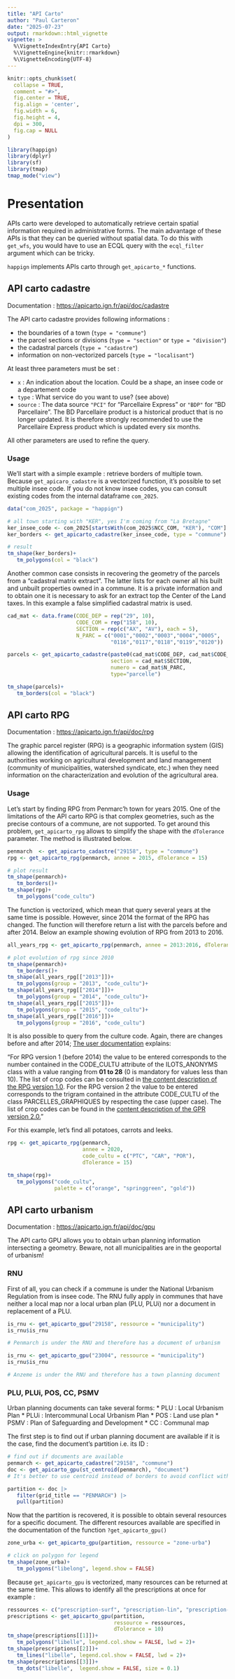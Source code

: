 ```yaml
---
title: "API Carto"
author: "Paul Carteron"
date: "2025-07-23"
output: rmarkdown::html_vignette
vignette: >
  %\VignetteIndexEntry{API Carto}
  %\VignetteEngine{knitr::rmarkdown}
  %\VignetteEncoding{UTF-8}
---
```


```r
knitr::opts_chunk$set(
  collapse = TRUE,
  comment = "#>",
  fig.center = TRUE,
  fig.align = 'center',
  fig.width = 6,
  fig.height = 4,
  dpi = 300,
  fig.cap = NULL
)
```

```r
library(happign)
library(dplyr)
library(sf)
library(tmap)
tmap_mode("view")
```

# Presentation

APIs carto were developed to automatically retrieve certain spatial information required in administrative forms. The main advantage of these APIs is that they can be queried without spatial data. To do this with `get_wfs`, you would have to use an ECQL query with the `ecql_filter` argument which can be tricky.

`happign` implements APIs carto through `get_apicarto_*` functions.

## API carto cadastre

Documentation : [https://apicarto.ign.fr/api/doc/cadastre](https://apicarto.ign.fr/api/doc/cadastre)

The API carto cadastre provides following informations :

* the boundaries of a town (`type = "commune"`)
* the parcel sections or divisions (`type = "section"` or `type = "division"`)
* the cadastral parcels (`type = "cadastre"`)
* information on non-vectorized parcels (`type = "localisant"`)

At least three parameters must be set :

* `x` : An indication about the location. Could be a shape, an insee code or a departement code
* `type` : What service do you want to use? (see above)
* `source` : The data source `"PCI"` for "Parcellaire Express" or `"BDP"` for "BD Parcellaire". The BD Parcellaire product is a historical product that is no longer updated. It is therefore strongly recommended to use the Parcellaire Express product which is updated every six months.
 
All other parameters are used to refine the query.

### Usage

We’ll start with a simple example : retrieve borders of multiple town. 
Because `get_apicaro_cadastre` is a vectorized function, it's possible to set multiple insee code.
If you do not know insee codes, you can consult existing codes from the internal dataframe `com_2025`.

```r
data("com_2025", package = "happign")

# all town starting with "KER", yes I'm coming from "La Bretagne"
ker_insee_code <- com_2025[startsWith(com_2025$NCC_COM, "KER"), "COM"]
ker_borders <- get_apicarto_cadastre(ker_insee_code, type = "commune")

# result
tm_shape(ker_borders)+
   tm_polygons(col = "black")
```

Another common case consists in recovering the geometry of the parcels from a "cadastral matrix extract". The latter lists for each owner all his built and unbuilt properties owned in a commune. It is a private information and to obtain one it is necessary to ask for an extract top the Center of the Land taxes. In this example a false simplified cadastral matrix is used.

```r
cad_mat <- data.frame(CODE_DEP = rep("29", 10),
                      CODE_COM = rep("158", 10),
                      SECTION = rep(c("AX", "AV"), each = 5),
                      N_PARC = c("0001","0002","0003","0004","0005",
                                 "0116","0117","0118","0119","0120"))

parcels <- get_apicarto_cadastre(paste0(cad_mat$CODE_DEP, cad_mat$CODE_COM),
                                 section = cad_mat$SECTION,
                                 numero = cad_mat$N_PARC,
                                 type="parcelle")

tm_shape(parcels)+
   tm_borders(col = "black")

```

## API carto RPG

Documentation : [https://apicarto.ign.fr/api/doc/rpg](https://apicarto.ign.fr/api/doc/rpg)

The graphic parcel register (RPG) is a geographic information system (GIS) allowing the identification of agricultural parcels. It is useful to the authorities working on agricultural development and land management (community of municipalities, watershed syndicate, etc.) when they need information on the characterization and evolution of the agricultural area.

### Usage

Let's start by finding RPG from Penmarc'h town for years 2015. One of the limitations of the API carto RPG is that complex geometries, such as the precise contours of a commune, are not supported. To get around this problem, `get_apicarto_rpg` allows to simplify the shape with the `dTolerance` parameter. The method is illustrated below.

```r
penmarch  <- get_apicarto_cadastre("29158", type = "commune")
rpg <- get_apicarto_rpg(penmarch, annee = 2015, dTolerance = 15)

# plot result
tm_shape(penmarch)+
   tm_borders()+
tm_shape(rpg)+
   tm_polygons("code_cultu")
```

The function is vectorized, which mean that query several years at the same time is possible. However, since 2014 the format of the RPG has changed. The function will therefore return a list with the parcels before and after 2014. Below an example showing evolution of RPG from 2013 to 2016.

```r
all_years_rpg <- get_apicarto_rpg(penmarch, annee = 2013:2016, dTolerance = 15)

# plot evolution of rpg since 2010
tm_shape(penmarch)+
   tm_borders()+
tm_shape(all_years_rpg[["2013"]])+
   tm_polygons(group = "2013", "code_cultu")+
tm_shape(all_years_rpg[["2014"]])+
   tm_polygons(group = "2014", "code_cultu")+
tm_shape(all_years_rpg[["2015"]])+
   tm_polygons(group = "2015", "code_cultu")+
tm_shape(all_years_rpg[["2016"]])+
   tm_polygons(group = "2016", "code_cultu")
```

It is also possible to query from the culture code. Again, there are changes before and after 2014; [The user documentation](https://apicarto.ign.fr/api/doc/pdf/docUser_moduleRPG.pdf) explains:

"For RPG version 1 (before 2014) the value to be entered corresponds to the number contained in the CODE_CULTU attribute of the ILOTS_ANONYMS class with a value ranging from **01 to 28** (0 is mandatory for values less than 10). The list of crop codes can be consulted in [the content description of the RPG version 1.0](https://geoservices.ign.fr/sites/default/files/2021-07/DC_DL_RPG_1-0.pdf).
For the RPG version 2 the value to be entered corresponds to the trigram contained in the attribute CODE_CULTU of the class PARCELLES_GRAPHIQUES by respecting the case (upper case). The list of crop codes can be found in the [content description of the GPR version 2.0.](https://geoservices.ign.fr/sites/default/files/2021-07/DC_DL_RPG_2-0.pdf)"

For this example, let's find all potatoes, carrots and leeks.

```r
rpg <- get_apicarto_rpg(penmarch,
                        annee = 2020,
                        code_cultu = c("PTC", "CAR", "POR"),
                        dTolerance = 15)

tm_shape(rpg)+
   tm_polygons("code_cultu",
               palette = c("orange", "springgreen", "gold"))
```

## API carto urbanism

Documentation : [https://apicarto.ign.fr/api/doc/gpu](https://apicarto.ign.fr/api/doc/gpu)

The API carto GPU allows you to obtain urban planning information intersecting a geometry. Beware, not all municipalities are in the geoportal of urbanism!

### RNU

First of all, you can check if a commune is under the National Urbanism Regulation from is insee code. The RNU fully apply in communes that have neither a local map nor a local urban plan (PLU, PLUi) nor a document in replacement of a PLU.

```r
is_rnu <- get_apicarto_gpu("29158", ressource = "municipality")
is_rnu$is_rnu

# Penmarch is under the RNU and therefore has a document of urbanism

is_rnu <- get_apicarto_gpu("23004", ressource = "municipality")
is_rnu$is_rnu

# Anzeme is under the RNU and therefore has a town planning document
```

### PLU, PLUi, POS, CC, PSMV

Urban planning documents can take several forms:
* PLU : Local Urbanism Plan
* PLUi : Intercommunal Local Urbanism Plan
* POS : Land use plan
* PSMV : Plan of Safeguarding and Development
* CC : Communal map

The first step is to find out if urban planning document are available if it is the case, find the document's partition i.e. its ID :

```r
# find out if documents are available
penmarch <- get_apicarto_cadastre("29158", "commune")
doc <- get_apicarto_gpu(st_centroid(penmarch), "document") 
# It's better to use centroid instead of borders to avoid conflict with other communes

partition <- doc |>
   filter(grid_title == "PENMARCH") |>
   pull(partition)
```

Now that the partition is recovered, it is possible to obtain several resources for a specific document. The different resources available are specified in the documentation of the function `?get_apicarto_gpu()`

```r
zone_urba <- get_apicarto_gpu(partition, ressource = "zone-urba")

# click on polygon for legend
tm_shape(zone_urba)+
   tm_polygons("libelong", legend.show = FALSE)

```

Because `get_apicarto_gpu` is vectorized, many resources can be returned at the same time. This allows to identify all the prescriptions at once for example :

```r
ressources <- c("prescription-surf", "prescription-lin", "prescription-pct")
prescriptions <- get_apicarto_gpu(partition,
                                  ressource = ressources,
                                  dTolerance = 10)
tm_shape(prescriptions[[1]])+
   tm_polygons("libelle", legend.col.show = FALSE, lwd = 2)+
tm_shape(prescriptions[[2]])+
   tm_lines("libelle", legend.col.show = FALSE, lwd = 2)+
tm_shape(prescriptions[[3]])+
   tm_dots("libelle",  legend.show = FALSE, size = 0.1)

```


<!-- ## API carto "Appellations viticoles" -->

<!-- Documentation : [https://apicarto.ign.fr/api/doc/aoc](https://apicarto.ign.fr/api/doc/aoc) -->

<!-- This api returns from a shape : -->
<!-- * "Appellation d'origine contrôlée" (AOC) -->
<!-- * Protected geographical indication areas (IGP) -->
<!-- * Wine growing areas without geographical indication (VSIG) -->

<!-- This function is quite simple to use, only shape is needed. -->

<!-- ```{r viticole_penmarch, message=FALSE} -->
<!-- viticole <- get_apicarto_viticole(penmarch, dTolerance = 50) -->

<!-- # plot result -->
<!-- tm_shape(viticole)+ -->
<!--    tm_borders() -->

<!-- ``` -->

<!-- Let's find how many wine appellations are there in Finistère, France (spoiler, there only VSIG ie wines without geographical indication, we prefer microbreweries). -->

<!-- ```{r vitivole_finistere, message=FALSE} -->
<!-- finistere <- get_wfs(penmarch, -->
<!--                     "ADMINEXPRESS-COG-CARTO.LATEST:departement") -->
<!-- # finistere borders are quite complex, and dTolerance cant be used. In this case convex hull of shape -->
<!-- # can be used with intersection of the results -->
<!-- convex_finistere <- st_convex_hull(finistere) -->
<!-- viticole <- get_apicarto_viticole(convex_finistere) |> -->
<!--    st_intersection(finistere) -->

<!-- # plot result -->
<!-- tm_shape(viticole)+ -->
<!--    tm_polygons("appellation")+ -->
<!-- tm_shape(finistere)+ -->
<!--    tm_borders() -->

<!-- ``` -->
